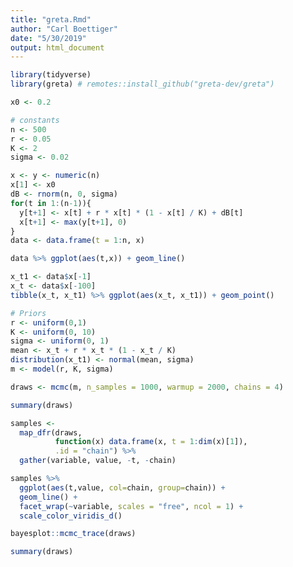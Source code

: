 ```yaml
---
title: "greta.Rmd"
author: "Carl Boettiger"
date: "5/30/2019"
output: html_document
---
```


```r
library(tidyverse)
library(greta) # remotes::install_github("greta-dev/greta")
```

```r
x0 <- 0.2

# constants
n <- 500
r <- 0.05 
K <- 2 
sigma <- 0.02

x <- y <- numeric(n)
x[1] <- x0
dB <- rnorm(n, 0, sigma)
for(t in 1:(n-1)){
  y[t+1] <- x[t] + r * x[t] * (1 - x[t] / K) + dB[t]
  x[t+1] <- max(y[t+1], 0)
}
data <- data.frame(t = 1:n, x)

data %>% ggplot(aes(t,x)) + geom_line()
```

```r
x_t1 <- data$x[-1]
x_t <- data$x[-100]
tibble(x_t, x_t1) %>% ggplot(aes(x_t, x_t1)) + geom_point()
```

```r
# Priors
r <- uniform(0,1)
K <- uniform(0, 10)
sigma <- uniform(0, 1)
mean <- x_t + r * x_t * (1 - x_t / K)
distribution(x_t1) <- normal(mean, sigma)
m <- model(r, K, sigma)
```

```r
draws <- mcmc(m, n_samples = 1000, warmup = 2000, chains = 4)
```

```r
summary(draws)
```

```r
samples <-  
  map_dfr(draws, 
          function(x) data.frame(x, t = 1:dim(x)[1]), 
          .id = "chain") %>% 
  gather(variable, value, -t, -chain)

samples %>%  
  ggplot(aes(t,value, col=chain, group=chain)) + 
  geom_line() +
  facet_wrap(~variable, scales = "free", ncol = 1) + 
  scale_color_viridis_d()
```


```r
bayesplot::mcmc_trace(draws)
```

```r
summary(draws)
```


```r
```

